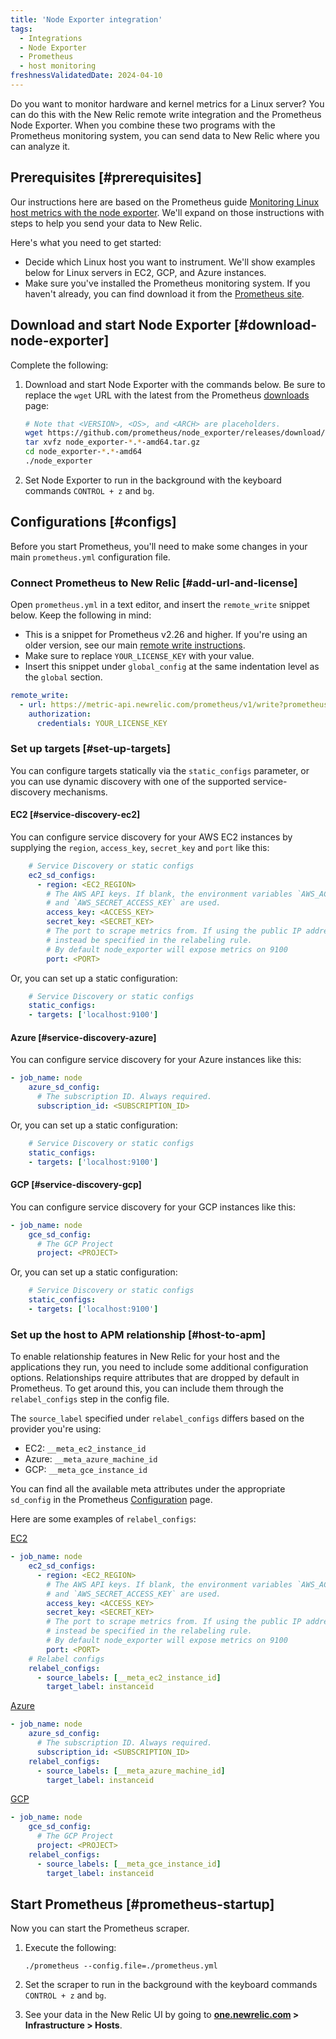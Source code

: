 ```yaml
---
title: 'Node Exporter integration'
tags:
  - Integrations
  - Node Exporter 
  - Prometheus
  - host monitoring 
freshnessValidatedDate: 2024-04-10 
---
```


Do you want to monitor hardware and kernel metrics for a Linux server? You can do this with the New Relic remote write integration and the Prometheus Node Exporter. When you combine these two programs with the Prometheus monitoring system, you can send data to New Relic where you can analyze it. 

## Prerequisites [#prerequisites]

Our instructions here are based on the Prometheus guide [Monitoring Linux host metrics with the node exporter](https://prometheus.io/docs/guides/node-exporter/). We'll expand on those instructions with steps to help you send your data to New Relic.

Here's what you need to get started:

* Decide which Linux host you want to instrument. We'll show examples below for Linux servers in EC2, GCP, and Azure instances.
* Make sure you've installed the Prometheus monitoring system. If you haven't already, you can find download it from the [Prometheus site](https://prometheus.io/download/). 

## Download and start Node Exporter [#download-node-exporter] 

Complete the following:

1. Download and start Node Exporter with the commands below. Be sure to replace the `wget` URL with the latest from the Prometheus [downloads](https://prometheus.io/download#node_exporter) page:

    ```bash
    # Note that <VERSION>, <OS>, and <ARCH> are placeholders.
    wget https://github.com/prometheus/node_exporter/releases/download/v<VERSION>/node_exporter-<VERSION>.<OS>-<ARCH>.tar.gz
    tar xvfz node_exporter-*.*-amd64.tar.gz
    cd node_exporter-*.*-amd64
    ./node_exporter
    ```
2. Set Node Exporter to run in the background with the keyboard commands `CONTROL + z` and `bg`.

## Configurations [#configs]

Before you start Prometheus, you'll need to make some changes in your main `prometheus.yml` configuration file.

### Connect Prometheus to New Relic [#add-url-and-license]

Open `prometheus.yml` in a text editor, and insert the `remote_write` snippet below. Keep the following in mind:

* This is a snippet for Prometheus v2.26 and higher. If you're using an older version, see our main [remote write instructions](/docs/infrastructure/prometheus-integrations/install-configure-remote-write/set-your-prometheus-remote-write-integration/#setup). 
* Make sure to replace `YOUR_LICENSE_KEY` with your value. 
* Insert this snippet under `global_config` at the same indentation level as the `global` section.

```yml
remote_write:
  - url: https://metric-api.newrelic.com/prometheus/v1/write?prometheus_server=NodeExporter
    authorization:
      credentials: YOUR_LICENSE_KEY
```

### Set up targets [#set-up-targets]

You can configure targets statically via the `static_configs` parameter, or you can use dynamic discovery with one of the supported service-discovery mechanisms.  

#### EC2 [#service-discovery-ec2]

You can configure service discovery for your AWS EC2 instances by supplying the `region`, `access_key`, `secret_key` and `port` like this:

```yml
    # Service Discovery or static configs
    ec2_sd_configs:
      - region: <EC2_REGION>
        # The AWS API keys. If blank, the environment variables `AWS_ACCESS_KEY_ID`
        # and `AWS_SECRET_ACCESS_KEY` are used.
        access_key: <ACCESS_KEY>
        secret_key: <SECRET_KEY>
        # The port to scrape metrics from. If using the public IP address, this must
        # instead be specified in the relabeling rule.
        # By default node_exporter will expose metrics on 9100
        port: <PORT>
```

Or, you can set up a static configuration:

```yml
    # Service Discovery or static configs
    static_configs:
    - targets: ['localhost:9100']
```

#### Azure [#service-discovery-azure] 

You can configure service discovery for your Azure instances like this:

```yml
- job_name: node
    azure_sd_config:
      # The subscription ID. Always required.
      subscription_id: <SUBSCRIPTION_ID>
```

Or, you can set up a static configuration: 

```yml
    # Service Discovery or static configs
    static_configs:
    - targets: ['localhost:9100']
```

#### GCP [#service-discovery-gcp]

You can configure service discovery for your GCP instances like this:

```yml
- job_name: node
    gce_sd_config:
      # The GCP Project
      project: <PROJECT>
```
Or, you can set up a static configuration: 

```yml
    # Service Discovery or static configs
    static_configs:
    - targets: ['localhost:9100']
```

### Set up the host to APM relationship [#host-to-apm]

To enable relationship features in New Relic for your host and the applications they run, you need to include some additional configuration options. Relationships require attributes that are dropped by default in Prometheus. To get around this, you can include them through the `relabel_configs` step in the config file.

The `source_label` specified under `relabel_configs` differs based on the provider you're using: 

* EC2: `__meta_ec2_instance_id`
* Azure: `__meta_azure_machine_id` 
* GCP: `__meta_gce_instance_id` 

You can find all the available meta attributes under the appropriate `sd_config` in the Prometheus [Configuration](https://prometheus.io/docs/prometheus/latest/configuration/configuration) page.

Here are some examples of `relabel_configs`:

[EC2](https://prometheus.io/docs/prometheus/latest/configuration/configuration/#ec2_sd_config)

```yml
- job_name: node
    ec2_sd_configs:
      - region: <EC2_REGION>
        # The AWS API keys. If blank, the environment variables `AWS_ACCESS_KEY_ID`
        # and `AWS_SECRET_ACCESS_KEY` are used.
        access_key: <ACCESS_KEY>
        secret_key: <SECRET_KEY>
        # The port to scrape metrics from. If using the public IP address, this must
        # instead be specified in the relabeling rule.
        # By default node_exporter will expose metrics on 9100
        port: <PORT>
    # Relabel configs
    relabel_configs:
      - source_labels: [__meta_ec2_instance_id]
        target_label: instanceid
```

[Azure](https://prometheus.io/docs/prometheus/latest/configuration/configuration/#azure_sd_config)

```yml
- job_name: node
    azure_sd_config:
      # The subscription ID. Always required.
      subscription_id: <SUBSCRIPTION_ID>
    relabel_configs:
      - source_labels: [__meta_azure_machine_id]
        target_label: instanceid
```

[GCP](https://prometheus.io/docs/prometheus/latest/configuration/configuration/#gce_sd_config)

```yml
- job_name: node
    gce_sd_config:
      # The GCP Project
      project: <PROJECT>
    relabel_configs:
      - source_labels: [__meta_gce_instance_id]
        target_label: instanceid
```

## Start Prometheus [#prometheus-startup]

Now you can start the Prometheus scraper.

1. Execute the following:

    ```
    ./prometheus --config.file=./prometheus.yml
    ```
3. Set the scraper to run in the background with the keyboard commands `CONTROL + z` and `bg`. 
2. See your data in the New Relic UI by going to **<DoNotTranslate>[one.newrelic.com](https://one.newrelic.com/)</DoNotTranslate> &gt; Infrastructure &gt; Hosts**. 